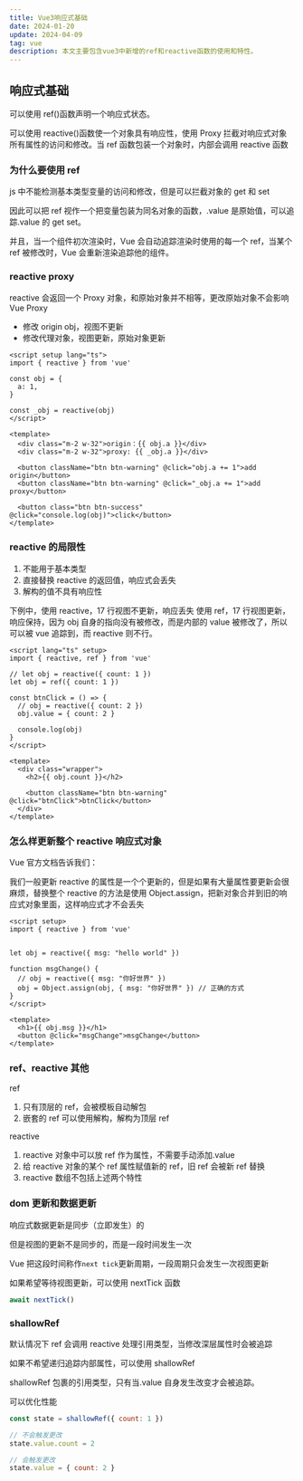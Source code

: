 ```yaml
---
title: Vue3响应式基础
date: 2024-01-20
update: 2024-04-09
tag: vue
description: 本文主要包含vue3中新增的ref和reactive函数的使用和特性。
---
```


## 响应式基础

可以使用 ref()函数声明一个响应式状态。

可以使用 reactive()函数使一个对象具有响应性，使用 Proxy 拦截对响应式对象所有属性的访问和修改。当 ref 函数包装一个对象时，内部会调用 reactive 函数

### 为什么要使用 ref

js 中不能检测基本类型变量的访问和修改，但是可以拦截对象的 get 和 set

因此可以把 ref 视作一个把变量包装为同名对象的函数，.value 是原始值，可以追踪.value 的 get set。

并且，当一个组件初次渲染时，Vue 会自动追踪渲染时使用的每一个 ref，当某个 ref 被修改时，Vue 会重新渲染追踪他的组件。

### reactive proxy

reactive 会返回一个 Proxy 对象，和原始对象并不相等，更改原始对象不会影响 Vue Proxy

- 修改 origin obj，视图不更新
- 修改代理对象，视图更新，原始对象更新

<Alert type="info" msg="改一次origin，再改proxy，第一次修改也会被应用，不会丢失" />

```vue
<script setup lang="ts">
import { reactive } from 'vue'

const obj = {
  a: 1,
}

const _obj = reactive(obj)
</script>

<template>
  <div class="m-2 w-32">origin：{{ obj.a }}</div>
  <div class="m-2 w-32">proxy: {{ _obj.a }}</div>

  <button className="btn btn-warning" @click="obj.a += 1">add origin</button>
  <button className="btn btn-warning" @click="_obj.a += 1">add proxy</button>

  <button class="btn btn-success" @click="console.log(obj)">click</button>
</template>
```

### reactive 的局限性

1. 不能用于基本类型
2. 直接替换 reactive 的返回值，响应式会丢失
3. 解构的值不具有响应性

下例中，使用 reactive，17 行视图不更新，响应丢失
使用 ref，17 行视图更新，响应保持，因为 obj 自身的指向没有被修改，而是内部的 value 被修改了，所以可以被 vue 追踪到，而 reactive 则不行。

```vue showLineNumbers {8,9,17}
<script lang="ts" setup>
import { reactive, ref } from 'vue'

// let obj = reactive({ count: 1 })
let obj = ref({ count: 1 })

const btnClick = () => {
  // obj = reactive({ count: 2 })
  obj.value = { count: 2 }

  console.log(obj)
}
</script>

<template>
  <div class="wrapper">
    <h2>{{ obj.count }}</h2>

    <button className="btn btn-warning" @click="btnClick">btnClick</button>
  </div>
</template>
```

### 怎么样更新整个 reactive 响应式对象

Vue 官方文档告诉我们：

<Alert msg="不能替换整个对象：由于 Vue 的响应式跟踪是通过属性访问实现的，因此我们必须始终保持对响应式对象的相同引用。这意味着我们不能轻易地“替换”响应式对象，因为这样的话与第一个引用的响应性连接将丢失" />

我们一般更新 reactive 的属性是一个个更新的，但是如果有大量属性要更新会很麻烦，替换整个 reactive 的方法是使用 Object.assign，把新对象合并到旧的响应式对象里面，这样响应式才不会丢失

```vue
<script setup>
import { reactive } from 'vue'


let obj = reactive({ msg: "hello world" })

function msgChange() {
  // obj = reactive({ msg: "你好世界" })
  obj = Object.assign(obj, { msg: "你好世界" })	// 正确的方式
}
</script>

<template>
  <h1>{{ obj.msg }}</h1>
  <button @click="msgChange">msgChange</button>
</template>
```

### ref、reactive 其他

ref

1. 只有顶层的 ref，会被模板自动解包
2. 嵌套的 ref 可以使用解构，解构为顶层 ref

reactive

1. reactive 对象中可以放 ref 作为属性，不需要手动添加.value
2. 给 reactive 对象的某个 ref 属性赋值新的 ref，旧 ref 会被新 ref 替换
3. reactive 数组不包括上述两个特性

### dom 更新和数据更新

响应式数据更新是同步（立即发生）的

但是视图的更新不是同步的，而是一段时间发生一次

Vue 把这段时间称作`next tick`更新周期，一段周期只会发生一次视图更新

如果希望等待视图更新，可以使用 nextTick 函数

```js
await nextTick()
```

### shallowRef

默认情况下 ref 会调用 reactive 处理引用类型，当修改深层属性时会被追踪

如果不希望递归追踪内部属性，可以使用 shallowRef

shallowRef 包裹的引用类型，只有当.value 自身发生改变才会被追踪。

可以优化性能

```js
const state = shallowRef({ count: 1 })

// 不会触发更改
state.value.count = 2

// 会触发更改
state.value = { count: 2 }
```
